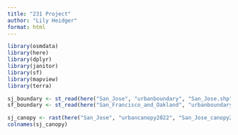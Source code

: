 ```yaml
---
title: "231 Project"
author: "Lily Heidger"
format: html
---
```


```r
library(osmdata)
library(here)
library(dplyr)
library(janitor)
library(sf)
library(mapview)
library(terra)
```

```r
sj_boundary <- st_read(here("San_Jose", "urbanboundary", "San_Jose.shp"))
sf_boundary <- st_read(here("San_Francisco_and_Oakland", "urbanboundary", "San_Francisco_and_Oakland.shp"))

sj_canopy <- rast(here("San_Jose", "urbancanopy2022", "San_Jose_canopy2022.tif"))
colnames(sj_canopy)
```
